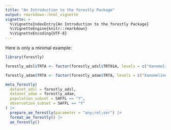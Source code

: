 ```yaml
---
title: "An Introduction to the forestly Package"
output: rmarkdown::html_vignette
vignette: >
  %\VignetteIndexEntry{An Introduction to the forestly Package}
  %\VignetteEngine{knitr::rmarkdown}
  %\VignetteEncoding{UTF-8}
---
```


Here is only a minimal example:

```r
library(forestly)

forestly_adsl$TRTA <- factor(forestly_adsl$TRT01A, levels = c("Xanomeline Low Dose", "Placebo"), labels = c("Low Dose", "Placebo"))

forestly_adae$TRTA <- factor(forestly_adae$TRTA, levels = c("Xanomeline Low Dose", "Placebo"), labels = c("Low Dose", "Placebo"))

meta_forestly(
  dataset_adsl = forestly_adsl,
  dataset_adae = forestly_adae,
  population_subset = SAFFL == "Y",
  observation_subset = SAFFL == "Y"
) |>
  prepare_ae_forestly(parameter = "any;rel;ser") |>
  format_ae_forestly() |>
  ae_forestly()
```
